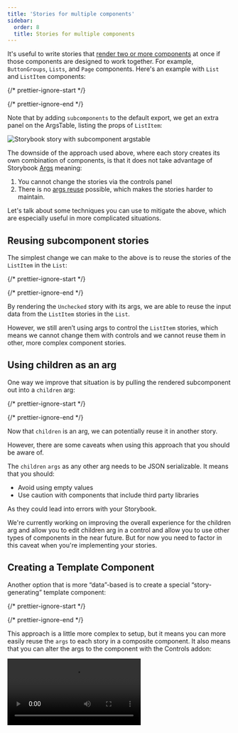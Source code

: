 ```yaml
---
title: 'Stories for multiple components'
sidebar:
  order: 8
  title: Stories for multiple components
---
```


It's useful to write stories that [render two or more components](../writing-stories/introduction.mdx#stories-for-two-or-more-components) at once if those components are designed to work together. For example, `ButtonGroups`, `Lists`, and `Page` components. Here's an example with `List` and `ListItem` components:

{/* prettier-ignore-start */}

<CodeSnippets path="list-story-with-subcomponents.md" />

{/* prettier-ignore-end */}

Note that by adding `subcomponents` to the default export, we get an extra panel on the ArgsTable, listing the props of `ListItem`:

![Storybook story with subcomponent argstable](../_assets/writing-stories/argstable-subcomponents.png)

The downside of the approach used above, where each story creates its own combination of components, is that it does not take advantage of Storybook [Args](../writing-stories/args.mdx) meaning:

1. You cannot change the stories via the controls panel
2. There is no [args reuse](../writing-stories/introduction.mdx#using-args) possible, which makes the stories harder to maintain.

Let's talk about some techniques you can use to mitigate the above, which are especially useful in more complicated situations.

## Reusing subcomponent stories

The simplest change we can make to the above is to reuse the stories of the `ListItem` in the `List`:

{/* prettier-ignore-start */}

<CodeSnippets path="list-story-unchecked.md" />

{/* prettier-ignore-end */}

By rendering the `Unchecked` story with its args, we are able to reuse the input data from the `ListItem` stories in the `List`.

However, we still aren’t using args to control the `ListItem` stories, which means we cannot change them with controls and we cannot reuse them in other, more complex component stories.

## Using children as an arg

One way we improve that situation is by pulling the rendered subcomponent out into a `children` arg:

{/* prettier-ignore-start */}

<CodeSnippets path="list-story-with-unchecked-children.md" />

{/* prettier-ignore-end */}

Now that `children` is an arg, we can potentially reuse it in another story.

However, there are some caveats when using this approach that you should be aware of.

The `children` `args` as any other arg needs to be JSON serializable. It means that you should:

* Avoid using empty values
* Use caution with components that include third party libraries

As they could lead into errors with your Storybook.

<div class="aside">
  We're currently working on improving the overall experience for the children arg and allow you to edit children arg in a control and allow you to use other types of components in the near future. But for now you need to factor in this caveat when you're implementing your stories.
</div>

## Creating a Template Component

Another option that is more “data”-based is to create a special “story-generating” template component:

{/* prettier-ignore-start */}

<CodeSnippets path="list-story-template.md" />

{/* prettier-ignore-end */}

This approach is a little more complex to setup, but it means you can more easily reuse the `args` to each story in a composite component. It also means that you can alter the args to the component with the Controls addon:

<Video src="../_assets/writing-stories/template-component-with-controls-optimized.mp4" />